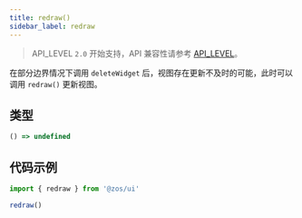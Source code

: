 ```yaml
---
title: redraw()
sidebar_label: redraw
---
```


> API_LEVEL `2.0` 开始支持，API 兼容性请参考 [API_LEVEL](../../../../guides/framework/device/compatibility.md)。

在部分边界情况下调用 `deleteWidget` 后，视图存在更新不及时的可能，此时可以调用 `redraw()` 更新视图。

## 类型

```ts
() => undefined
```

## 代码示例

```js
import { redraw } from '@zos/ui'

redraw()
```
